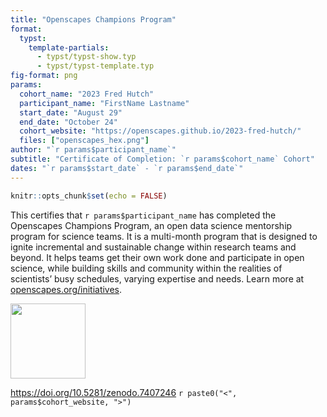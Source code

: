```yaml
---
title: "Openscapes Champions Program"
format:
  typst:
    template-partials: 
      - typst/typst-show.typ
      - typst/typst-template.typ
fig-format: png
params:
  cohort_name: "2023 Fred Hutch"
  participant_name: "FirstName Lastname"
  start_date: "August 29"
  end_date: "October 24"
  cohort_website: "https://openscapes.github.io/2023-fred-hutch/"
  files: ["openscapes_hex.png"]
author: "`r params$participant_name`"
subtitle: "Certificate of Completion: `r params$cohort_name` Cohort"
dates: "`r params$start_date` - `r params$end_date`"
---
```


```r
knitr::opts_chunk$set(echo = FALSE)
```

This certifies that `r params$participant_name` <!---`r params$participant_name_first` `r params$participant_name_last`---> has completed the Openscapes Champions Program, an open data science mentorship program for science teams. It is a multi-month program that is designed to ignite incremental and sustainable change within research teams and beyond. It helps teams get their own work done and participate in open science, while building skills and community within the realities of scientists’ busy schedules, varying expertise and needs. Learn more at [openscapes.org/initiatives](https://openscapes.org/initiatives).

```{=typst}
#v(1em)
```

![](openscapes_hex.png){width=120 fig-align="center"}

```{=typst}
#v(1em)
```

::: {.block}

<https://doi.org/10.5281/zenodo.7407246> `#h(1fr)`{=typst} `r paste0("<", params$cohort_website, ">")`

:::
